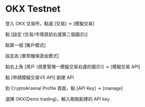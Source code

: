 # OKX Testnet

登入 OKX 交易所，點選 [交易] -> [模擬交易]


點 [設定 (交易/市場資訊右邊第二個圖示)] 


點第一個 [賬戶模式]


設定為 [單幣種保證金模式]


點右上角 [用戶 (資產管理一模擬交易右邊的圖示)] -> [模擬交易 API]


點 [申請模擬交易V5 API] 創建 API


到 CryptoArsenal Profile 頁面，點 [API Key] -> [manage]
 

選擇 OKX(Demo trading)，輸入剛剛創建的 API key

